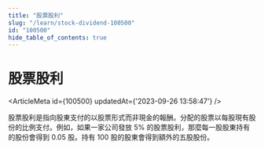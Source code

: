 ```yaml
---
title: "股票股利"
slug: "/learn/stock-dividend-100500"
id: "100500"
hide_table_of_contents: true
---
```



# 股票股利

<ArticleMeta id={100500} updatedAt={'2023-09-26 13:58:47'} />
<div className='border-solid border-b border-t-0 my-4 border-[var(--ifm-color-gray-300)]' />

股票股利是指向股東支付的以股票形式而非現金的報酬。分配的股票以每股現有股份的比例支付。例如，如果一家公司發放 5% 的股票股利，那麼每一股股東持有的股份會得到 0.05 股。持有 100 股的股東會得到額外的五股股份。
